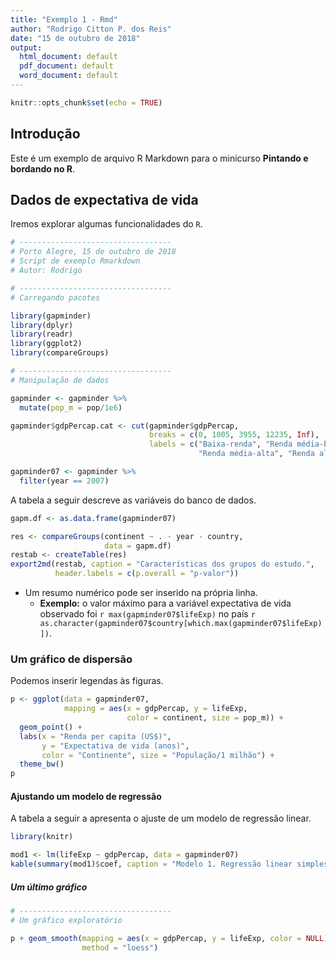 ```yaml
---
title: "Exemplo 1 - Rmd"
author: "Rodrigo Citton P. dos Reis"
date: "15 de outubro de 2018"
output:
  html_document: default
  pdf_document: default
  word_document: default
---
```


```r
knitr::opts_chunk$set(echo = TRUE)
```

## Introdução

Este é um exemplo de arquivo R Markdown para o minicurso __Pintando e bordando no R__.

## Dados de expectativa de vida

Iremos explorar algumas funcionalidades do `R`.

```r
# ----------------------------------
# Porto Alegre, 15 de outubro de 2018
# Script de exemplo Rmarkdown
# Autor: Rodrigo

# ----------------------------------
# Carregando pacotes

library(gapminder)
library(dplyr)
library(readr)
library(ggplot2)
library(compareGroups)

# ----------------------------------
# Manipulação de dados

gapminder <- gapminder %>%
  mutate(pop_m = pop/1e6)

gapminder$gdpPercap.cat <- cut(gapminder$gdpPercap,
                               breaks = c(0, 1005, 3955, 12235, Inf),
                               labels = c("Baixa-renda", "Renda média-baixa",
                                          "Renda média-alta", "Renda alta"))

gapminder07 <- gapminder %>%
  filter(year == 2007)

```

A tabela a seguir descreve as variáveis do banco de dados.


```r
gapm.df <- as.data.frame(gapminder07)

res <- compareGroups(continent ~ . - year - country,
                     data = gapm.df)
restab <- createTable(res)
export2md(restab, caption = "Características dos grupos do estudo.",
          header.labels = c(p.overall = "p-valor"))
```

- Um resumo numérico pode ser inserido na própria linha.
    + __Exemplo:__ o valor máximo para a variável expectativa de vida observado foi `r max(gapminder07$lifeExp)` no país `r as.character(gapminder07$country[which.max(gapminder07$lifeExp)])`.
    
### Um gráfico de dispersão

Podemos inserir legendas às figuras.

```r
p <- ggplot(data = gapminder07,
            mapping = aes(x = gdpPercap, y = lifeExp,
                          color = continent, size = pop_m)) + 
  geom_point() +
  labs(x = "Renda per capita (US$)",
       y = "Expectativa de vida (anos)",
       color = "Continente", size = "População/1 milhão") +
  theme_bw()
p
```

#### Ajustando um modelo de regressão

A tabela a seguir a apresenta o ajuste de um modelo de regressão linear.

```r

library(knitr)

mod1 <- lm(lifeExp ~ gdpPercap, data = gapminder07)
kable(summary(mod1)$coef, caption = "Modelo 1. Regressão linear simples.")

```

##### Um último gráfico

```r
# ----------------------------------
# Um gráfico exploratório

p + geom_smooth(mapping = aes(x = gdpPercap, y = lifeExp, color = NULL),
                method = "loess")


```
